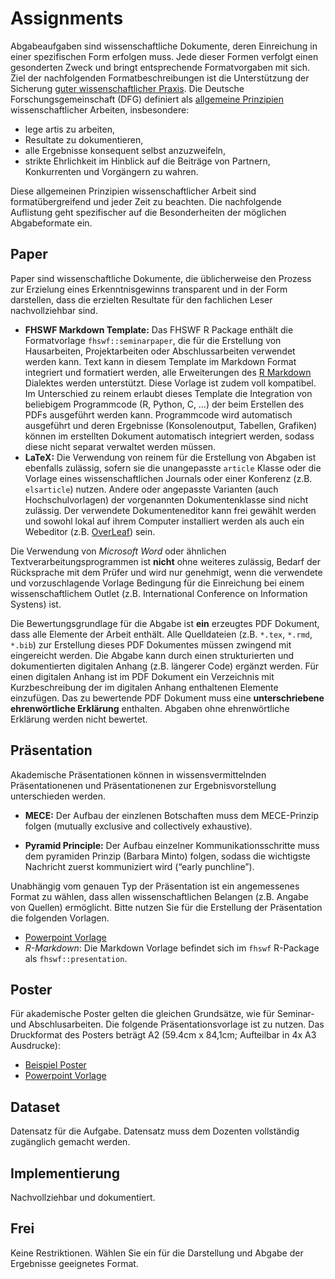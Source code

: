 # Assignments

Abgabeaufgaben sind wissenschaftliche Dokumente, deren Einreichung in einer spezifischen Form erfolgen muss. Jede dieser Formen verfolgt einen gesonderten Zweck und bringt entsprechende Formatvorgaben mit sich. Ziel der nachfolgenden Formatbeschreibungen ist die Unterstützung der Sicherung [guter wissenschaftlicher Praxis](https://www.dfg.de/foerderung/grundlagen_rahmenbedingungen/gwp/). Die Deutsche Forschungsgemeinschaft (DFG) definiert als [allgemeine Prinzipien](https://www.dfg.de/download/pdf/foerderung/rechtliche_rahmenbedingungen/gute_wissenschaftliche_praxis/empfehlung_wiss_praxis_1310.pdf) wissenschaftlicher Arbeiten, insbesondere:

- lege artis zu arbeiten,
- Resultate zu dokumentieren,
- alle Ergebnisse konsequent selbst anzuzweifeln,
- strikte Ehrlichkeit im Hinblick auf die Beiträge von Partnern, Konkurrenten und
Vorgängern zu wahren.

Diese allgemeinen Prinzipien wissenschaftlicher Arbeit sind formatübergreifend und jeder Zeit zu beachten. Die nachfolgende Auflistung geht spezifischer auf die Besonderheiten der möglichen Abgabeformate ein.

## Paper

Paper sind wissenschaftliche Dokumente, die üblicherweise den Prozess zur Erzielung eines Erkenntnisgewinns transparent und in der Form darstellen, dass die erzielten Resultate für den fachlichen Leser nachvollziehbar sind. 

- **FHSWF Markdown Template:** Das FHSWF R Package enthält die Formatvorlage `fhswf::seminarpaper`, die für die Erstellung von Hausarbeiten, Projektarbeiten oder Abschlussarbeiten verwendet werden kann. Text kann in diesem Template im Markdown Format integriert und formatiert werden, alle Erweiterungen des [R Markdown](https://rmarkdown.rstudio.com/) Dialektes werden unterstützt. Diese Vorlage ist zudem voll \LaTeX kompatibel. Im Unterschied zu reinem \LaTeX erlaubt dieses Template die Integration von beliebigem Programmcode (R, Python, C, ...) der beim Erstellen des PDFs ausgeführt werden kann. Programmcode wird automatisch ausgeführt und deren Ergebnisse (Konsolenoutput, Tabellen, Grafiken) können im erstellten Dokument automatisch integriert werden, sodass diese nicht separat verwaltet werden müssen.
- **LaTeX:** Die Verwendung von reinem \LaTeX für die Erstellung von Abgaben ist ebenfalls zulässig, sofern sie die unangepasste `article` Klasse oder die Vorlage eines wissenschaftlichen Journals oder einer Konferenz (z.B. `elsarticle`) nutzen. Andere oder angepasste Varianten (auch Hochschulvorlagen) der vorgenannten Dokumentenklasse sind nicht zulässig. Der verwendete Dokumenteneditor kann frei gewählt werden und sowohl lokal auf ihrem Computer installiert werden als auch ein Webeditor (z.B. [OverLeaf](https://www.overleaf.com/)) sein.

Die Verwendung von *Microsoft Word* oder ähnlichen Textverarbeitungsprogrammen ist **nicht** ohne weiteres zulässig, Bedarf der Rücksprache mit dem Prüfer und wird nur genehmigt, wenn die verwendete und vorzuschlagende Vorlage Bedingung für die Einreichung bei einem wissenschaftlichem Outlet (z.B. International Conference on Information Systens) ist.

Die Bewertungsgrundlage für die Abgabe ist **ein** erzeugtes PDF Dokument, dass alle Elemente der Arbeit enthält. Alle Quelldateien (z.B. `*.tex`, `*.rmd`, `*.bib`) zur Erstellung dieses PDF Dokumentes müssen zwingend mit eingereicht werden. Die Abgabe kann durch einen strukturierten und dokumentierten digitalen Anhang (z.B. längerer Code) ergänzt werden. Für einen digitalen Anhang ist im PDF Dokument ein Verzeichnis mit Kurzbeschreibung der im digitalen Anhang enthaltenen Elemente einzufügen. Das zu bewertende PDF Dokument muss eine **unterschriebene ehrenwörtliche Erklärung** enthalten. Abgaben ohne ehrenwörtliche Erklärung werden nicht bewertet.

## Präsentation

Akademische Präsentationen können in wissensvermittelnden Präsentationenen und Präsentationenen zur Ergebnisvorstellung unterschieden werden. 

- **MECE:** Der Aufbau der einzlenen Botschaften muss dem MECE-Prinzip folgen (mutually exclusive and collectively exhaustive).

- **Pyramid Principle:** Der Aufbau einzelner Kommunikationsschritte muss dem pyramiden Prinzip (Barbara Minto) folgen, sodass die wichtigste Nachricht zuerst kommuniziert wird ("early punchline"). 

Unabhängig vom genauen Typ der Präsentation ist ein angemessenes Format zu wählen, dass allen wissenschaftlichen Belangen (z.B. Angabe von Quellen) ermöglicht. Bitte nutzen Sie für die Erstellung der Präsentation die folgenden Vorlagen.

- [Powerpoint Vorlage](./data/bchwtz-slidemaster.pptx)
- *R-Markdown*: Die Markdown Vorlage befindet sich im `fhswf` R-Package als `fhswf::presentation`.

## Poster

Für akademische Poster gelten die gleichen Grundsätze, wie für Seminar- und Abschlusarbeiten. Die folgende Präsentationsvorlage ist zu nutzen. Das Druckformat des Posters beträgt A2 (59.4cm x 84,1cm; Aufteilbar in 4x A3 Ausdrucke):

- [Beispiel Poster](./data/bchwtz-postermaster.pdf)
- [Powerpoint Vorlage](./data/bchwtz-postermaster.pptx)

## Dataset

Datensatz für die Aufgabe. Datensatz muss dem Dozenten vollständig zugänglich gemacht werden.

## Implementierung

Nachvollziehbar und dokumentiert.

## Frei

Keine Restriktionen. Wählen Sie ein für die Darstellung und Abgabe der Ergebnisse geeignetes Format.